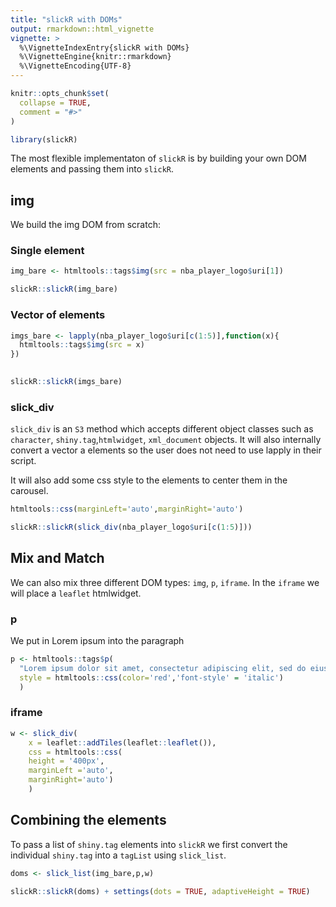 ```yaml
---
title: "slickR with DOMs"
output: rmarkdown::html_vignette
vignette: >
  %\VignetteIndexEntry{slickR with DOMs}
  %\VignetteEngine{knitr::rmarkdown}
  %\VignetteEncoding{UTF-8}
---
```


```r
knitr::opts_chunk$set(
  collapse = TRUE,
  comment = "#>"
)
```

```r
library(slickR)
```

The most flexible implementaton of `slickR` is by building your own DOM elements and passing them into `slickR`. 

## img

We build the img DOM from scratch:

### Single element

```r
img_bare <- htmltools::tags$img(src = nba_player_logo$uri[1])
```

```r
slickR::slickR(img_bare)
```

### Vector of elements

```r
imgs_bare <- lapply(nba_player_logo$uri[c(1:5)],function(x){
  htmltools::tags$img(src = x)
})
  
```

```r
slickR::slickR(imgs_bare)
```

### slick_div

`slick_div` is an `S3` method which accepts different object classes such as `character`, `shiny.tag`,`htmlwidget`, `xml_document` objects. It will also internally convert a vector a elements so the user does not need to use lapply in their script. 

It will also add some css style to the elements to center them in the carousel. 

```r
htmltools::css(marginLeft='auto',marginRight='auto')
```

```r
slickR::slickR(slick_div(nba_player_logo$uri[c(1:5)]))
```

## Mix and Match

We can also mix three different DOM types: `img`, `p`, `iframe`. In the `iframe` we will place a `leaflet` htmlwidget.

### p

We put in Lorem ipsum into the paragraph

```r
p <- htmltools::tags$p(
  "Lorem ipsum dolor sit amet, consectetur adipiscing elit, sed do eiusmod tempor incididunt ut labore et dolore magna aliqua. Ut enim ad minim veniam, quis nostrud exercitation ullamco laboris nisi ut aliquip ex ea commodo consequat. Duis aute irure dolor in reprehenderit in voluptate velit esse cillum dolore eu fugiat nulla pariatur. Excepteur sint occaecat cupidatat non proident, sunt in culpa qui officia deserunt mollit anim id est laborum.",
  style = htmltools::css(color='red','font-style' = 'italic')
  )
```

### iframe

```r

w <- slick_div(
    x = leaflet::addTiles(leaflet::leaflet()),
    css = htmltools::css(
    height = '400px',
    marginLeft ='auto',
    marginRight='auto')
    )

```

## Combining the elements

To pass a list of `shiny.tag` elements into `slickR` we first convert the individual `shiny.tag` into a `tagList` using `slick_list`.

```r
doms <- slick_list(img_bare,p,w)
```

```r

slickR::slickR(doms) + settings(dots = TRUE, adaptiveHeight = TRUE)

```
